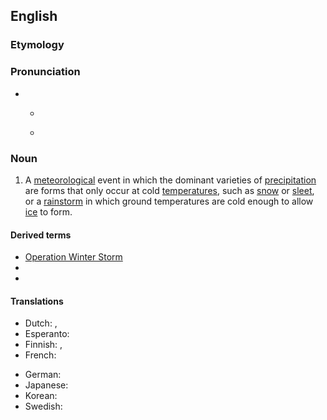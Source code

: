 {{also|winterstorm}}
==English==

===Etymology===
{{compound|en|winter|storm}}

===Pronunciation===
* {{enPR|wĭnʹtər}}
** {{a|UK}} {{IPA|/ˈwɪntə(ɹ) stɔːm/|lang=en}}
** {{a|US|Canada}} {{IPA|/ˈwɪntɚ stɔɹm/|lang=en}}

===Noun===
{{wikipedia}}
{{en-noun}}

# A [[meteorological]] event in which the dominant varieties of [[precipitation]] are forms that only occur at cold [[temperature]]s, such as [[snow]] or [[sleet]], or a [[rainstorm]] in which ground temperatures are cold enough to allow [[ice]] to form.

====Derived terms====
* [[w:Operation Winter Storm|Operation Winter Storm]]
* {{l|en|winter storm warning}}
* {{l|en|winter storm watch}}

====Translations====
{{trans-top|A winter storm}}
* Dutch: {{t+|nl|winterstorm|m}}, {{t+|nl|sneeuwstorm|m}}
* Esperanto: {{t|eo|vintroŝtormo}}
* Finnish: {{t|fi|talvimyrsky}}, {{t+|fi|lumimyrsky}}
* French: {{t+|fr|tempête de neige|f}}
{{trans-mid}}
* German: {{t|de|Wintersturm|m}}
* Japanese: {{t|ja|冬の嵐|tr=fuyu no arashi|sc=Jpan}}
* Korean: {{t|ko|겨울 폭풍|sc=Kore}}
* Swedish: {{t|sv|vinterstorm|c}}
{{trans-bottom}}